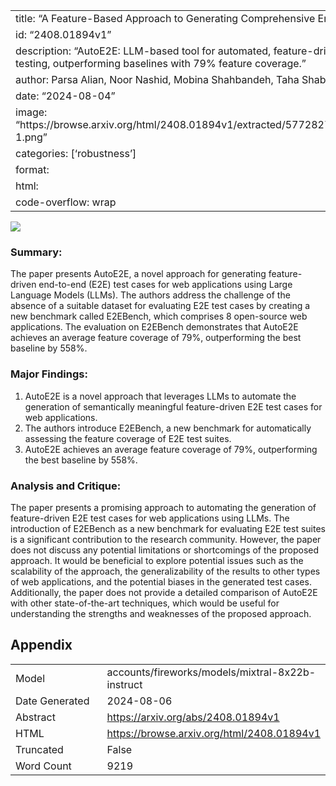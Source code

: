 
---
title: "A Feature-Based Approach to Generating Comprehensive End-to-End Tests"
id: "2408.01894v1"
description: "AutoE2E: LLM-based tool for automated, feature-driven E2E web testing, outperforming baselines with 79% feature coverage."
author: Parsa Alian, Noor Nashid, Mobina Shahbandeh, Taha Shabani, Ali Mesbah
date: "2024-08-04"
image: "https://browse.arxiv.org/html/2408.01894v1/extracted/5772827/images/amazon-1.png"
categories: ['robustness']
format:
  html:
    code-overflow: wrap
---

![](https://browse.arxiv.org/html/2408.01894v1/extracted/5772827/images/amazon-1.png)

### Summary:

The paper presents AutoE2E, a novel approach for generating feature-driven end-to-end (E2E) test cases for web applications using Large Language Models (LLMs). The authors address the challenge of the absence of a suitable dataset for evaluating E2E test cases by creating a new benchmark called E2EBench, which comprises 8 open-source web applications. The evaluation on E2EBench demonstrates that AutoE2E achieves an average feature coverage of 79%, outperforming the best baseline by 558%.

### Major Findings:

1. AutoE2E is a novel approach that leverages LLMs to automate the generation of semantically meaningful feature-driven E2E test cases for web applications.
2. The authors introduce E2EBench, a new benchmark for automatically assessing the feature coverage of E2E test suites.
3. AutoE2E achieves an average feature coverage of 79%, outperforming the best baseline by 558%.

### Analysis and Critique:

The paper presents a promising approach to automating the generation of feature-driven E2E test cases for web applications using LLMs. The introduction of E2EBench as a new benchmark for evaluating E2E test suites is a significant contribution to the research community. However, the paper does not discuss any potential limitations or shortcomings of the proposed approach. It would be beneficial to explore potential issues such as the scalability of the approach, the generalizability of the results to other types of web applications, and the potential biases in the generated test cases. Additionally, the paper does not provide a detailed comparison of AutoE2E with other state-of-the-art techniques, which would be useful for understanding the strengths and weaknesses of the proposed approach.

## Appendix

|          |          |
|----------|----------|
| Model     | accounts/fireworks/models/mixtral-8x22b-instruct       |
| Date Generated     | 2024-08-06       |
| Abstract | [https://arxiv.org/abs/2408.01894v1](https://arxiv.org/abs/2408.01894v1)        |
| HTML     | [https://browse.arxiv.org/html/2408.01894v1](https://browse.arxiv.org/html/2408.01894v1)       |
| Truncated       | False       |
| Word Count       | 9219       |